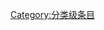 {{catmore1|[[Wikipedia:地理学专题|Wikipedia:地理学专题]]}}
{{Articles by Quality| topic=地理学|project=地理学|format=TOC}}
{{Wikipedia category}}
{{emptycat}}
[[Category:分类级条目|Category:分类级条目]]